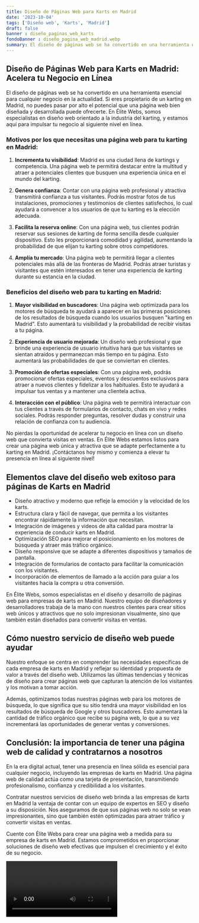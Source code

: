 ```yaml
---
title: Diseño de Páginas Web para Karts en Madrid
date: '2023-10-04'
tags: ['Diseño web', 'Karts', 'Madrid']
draft: false
banner : diseño_paginas_web_karts
fondoBanner : diseño_pagina_web_madrid.webp
summary: El diseño de páginas web se ha convertido en una herramienta esencial para cualquier negocio en la actualidad. Si eres propietario de un karting en Madrid, no puedes pasar por alto el potencial que una página web bien diseñada y desarrollada puede ofrecerte. En Élite Webs, somos especialistas en diseño web orientado a la industria del karting, y estamos aquí para impulsar tu negocio al siguiente nivel en línea.
---
```


## Diseño de Páginas Web para Karts en Madrid: Acelera tu Negocio en Línea

El diseño de páginas web se ha convertido en una herramienta esencial para cualquier negocio en la actualidad. Si eres propietario de un karting en Madrid, no puedes pasar por alto el potencial que una página web bien diseñada y desarrollada puede ofrecerte. En Élite Webs, somos especialistas en diseño web orientado a la industria del karting, y estamos aquí para impulsar tu negocio al siguiente nivel en línea.

### Motivos por los que necesitas una página web para tu karting en Madrid:

1. **Incrementa tu visibilidad**: Madrid es una ciudad llena de kartings y competencia. Una página web te permitirá destacar entre la multitud y atraer a potenciales clientes que busquen una experiencia única en el mundo del karting.

2. **Genera confianza**: Contar con una página web profesional y atractiva transmitirá confianza a tus visitantes. Podrás mostrar fotos de tus instalaciones, promociones y testimonios de clientes satisfechos, lo cual ayudará a convencer a los usuarios de que tu karting es la elección adecuada.

3. **Facilita la reserva online**: Con una página web, tus clientes podrán reservar sus sesiones de karting de forma sencilla desde cualquier dispositivo. Esto les proporcionará comodidad y agilidad, aumentando la probabilidad de que elijan tu karting sobre otros competidores.

4. **Amplía tu mercado**: Una página web te permitirá llegar a clientes potenciales más allá de las fronteras de Madrid. Podrás atraer turistas y visitantes que estén interesados en tener una experiencia de karting durante su estancia en la ciudad.

### Beneficios del diseño web para tu karting en Madrid:

1. **Mayor visibilidad en buscadores**: Una página web optimizada para los motores de búsqueda te ayudará a aparecer en las primeras posiciones de los resultados de búsqueda cuando los usuarios busquen "karting en Madrid". Esto aumentará tu visibilidad y la probabilidad de recibir visitas a tu página.

2. **Experiencia de usuario mejorada**: Un diseño web profesional y que brinde una experiencia de usuario intuitiva hará que tus visitantes se sientan atraídos y permanezcan más tiempo en tu página. Esto aumentará las probabilidades de que se conviertan en clientes.

3. **Promoción de ofertas especiales**: Con una página web, podrás promocionar ofertas especiales, eventos y descuentos exclusivos para atraer a nuevos clientes y fidelizar a los habituales. Esto te ayudará a impulsar tus ventas y a mantener una clientela activa.

4. **Interacción con el público**: Una página web te permitirá interactuar con tus clientes a través de formularios de contacto, chats en vivo y redes sociales. Podrás responder preguntas, resolver dudas y construir una relación de confianza con tu audiencia.

No pierdas la oportunidad de acelerar tu negocio en línea con un diseño web que convierta visitas en ventas. En Élite Webs estamos listos para crear una página web única y atractiva que se adapte perfectamente a tu karting en Madrid. ¡Contáctanos hoy mismo y comienza a elevar tu presencia en línea al siguiente nivel!

<GifSeo />

<Cta />

## Elementos clave del diseño web exitoso para páginas de Karts en Madrid

- Diseño atractivo y moderno que refleje la emoción y la velocidad de los karts.
- Estructura clara y fácil de navegar, que permita a los visitantes encontrar rápidamente la información que necesitan.
- Integración de imágenes y videos de alta calidad para mostrar la experiencia de conducir karts en Madrid.
- Optimización SEO para mejorar el posicionamiento en los motores de búsqueda y atraer más tráfico orgánico.
- Diseño responsive que se adapte a diferentes dispositivos y tamaños de pantalla.
- Integración de formularios de contacto para facilitar la comunicación con los visitantes.
- Incorporación de elementos de llamado a la acción para guiar a los visitantes hacia la compra u otra conversión.

En Élite Webs, somos especialistas en el diseño y desarrollo de páginas web para empresas de karts en Madrid. Nuestro equipo de diseñadores y desarrolladores trabaja de la mano con nuestros clientes para crear sitios web únicos y atractivos que no solo impresionan visualmente, sino que también están diseñados para convertir visitas en ventas.

## Cómo nuestro servicio de diseño web puede ayudar

Nuestro enfoque se centra en comprender las necesidades específicas de cada empresa de karts en Madrid y reflejar su identidad y propuesta de valor a través del diseño web. Utilizamos las últimas tendencias y técnicas de diseño para crear páginas web que capturan la atención de los visitantes y los motivan a tomar acción.

Además, optimizamos todas nuestras páginas web para los motores de búsqueda, lo que significa que su sitio tendrá una mayor visibilidad en los resultados de búsqueda de Google y otros buscadores. Esto aumentará la cantidad de tráfico orgánico que recibe su página web, lo que a su vez incrementará las oportunidades de generar ventas y conversiones.

## Conclusión: la importancia de tener una página web de calidad y contratarnos a nosotros

En la era digital actual, tener una presencia en línea sólida es esencial para cualquier negocio, incluyendo las empresas de karts en Madrid. Una página web de calidad actúa como una tarjeta de presentación, transmitiendo profesionalismo, confianza y credibilidad a los visitantes.

Contratar nuestros servicios de diseño web brinda a las empresas de karts en Madrid la ventaja de contar con un equipo de expertos en SEO y diseño a su disposición. Nos aseguramos de que sus páginas web no solo se vean impresionantes, sino que también estén optimizadas para atraer tráfico y convertir visitas en ventas.

Cuente con Élite Webs para crear una página web a medida para su empresa de karts en Madrid. Estamos comprometidos en proporcionar soluciones de diseño web efectivas que impulsen el crecimiento y el éxito de su negocio.

<Video />

<CtaBot job='Karts' city='Madrid'/>

<Gmaps query='Madrid+españa+maps' />